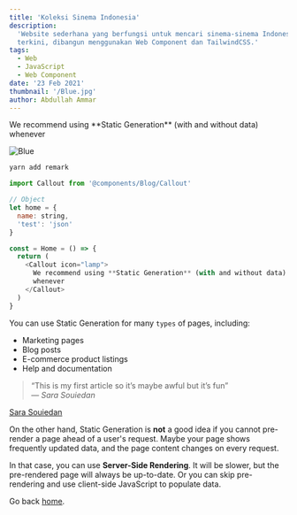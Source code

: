 ```yaml
---
title: 'Koleksi Sinema Indonesia'
description:
  'Website sederhana yang berfungsi untuk mencari sinema-sinema Indonesia
  terkini, dibangun menggunakan Web Component dan TailwindCSS.'
tags:
  - Web
  - JavaScript
  - Web Component
date: '23 Feb 2021'
thumbnail: '/Blue.jpg'
author: Abdullah Ammar
---
```



<Callout icon="lamp">
  We recommend using **Static Generation** (with and without data) whenever
</Callout>

![Blue](/Blue.jpg)

```bash
yarn add remark
```

```jsx:Home.js
import Callout from '@components/Blog/Callout'

// Object
let home = {
  name: string,
  'test': 'json'
}

const = Home = () => {
  return (
    <Callout icon="lamp">
      We recommend using **Static Generation** (with and without data)
      whenever
    </Callout>
  )
}
```

You can use Static Generation for many `types` of pages, including:

- Marketing pages
- Blog posts
- E-commerce product listings
- Help and documentation

> “This is my first article so it’s maybe awful but it’s fun” <br/> — _Sara
> Souiedan_

[Sara Souiedan](https://www.sarasoueidan.com/)

On the other hand, Static Generation is **not** a good idea if you cannot
pre-render a page ahead of a user's request. Maybe your page shows frequently
updated data, and the page content changes on every request.

In that case, you can use **Server-Side Rendering**. It will be slower, but
the pre-rendered page will always be up-to-date. Or you can skip pre-rendering
and use client-side JavaScript to populate data.

Go back [home](/).
